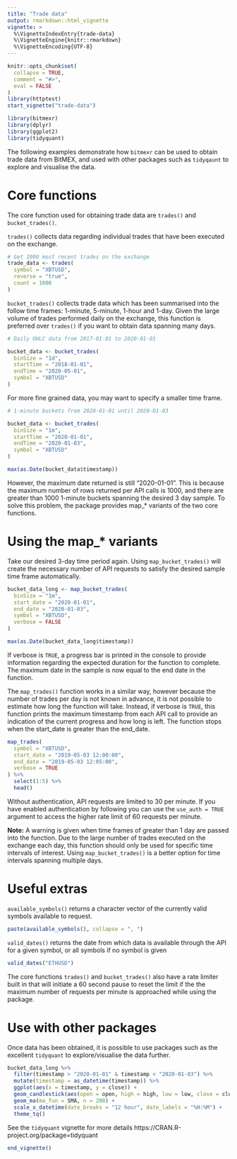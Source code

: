 ```yaml
---
title: "Trade data"
output: rmarkdown::html_vignette
vignette: >
  %\VignetteIndexEntry{trade-data}
  %\VignetteEngine{knitr::rmarkdown}
  %\VignetteEncoding{UTF-8}
---
```


```r
knitr::opts_chunk$set(
  collapse = TRUE,
  comment = "#>",
  eval = FALSE
)
library(httptest)
start_vignette("trade-data")
```

```r
library(bitmexr)
library(dplyr)
library(ggplot2)
library(tidyquant)
```

The following examples demonstrate how `bitmexr` can be used to obtain trade data from BitMEX, and used with other packages such as `tidyqaunt` to explore and visualise the data.

# Core functions

The core function used for obtaining trade data are `trades()` and `bucket_trades()`.

`trades()` collects data regarding individual trades that have been executed on the exchange. 

```r
# Get 1000 most recent trades on the exchange
trade_data <- trades(
  symbol = "XBTUSD",
  reverse = "true",
  count = 1000
)
```


`bucket_trades()` collects trade data which has been summarised into the follow time frames: 1-minute, 5-minute, 1-hour and 1-day. 
Given the large volume of trades performed daily on the exchange, this function is preferred over `trades()` if you want to obtain data spanning many days.

```r
# Daily OHLC data from 2017-01-01 to 2020-01-01

bucket_data <- bucket_trades(
  binSize = "1d",
  startTime = "2018-01-01",
  endTime = "2020-05-01",
  symbol = "XBTUSD"
)
```

For more fine grained data, you may want to specify a smaller time frame.

```r
# 1-minute buckets from 2020-01-01 until 2020-01-03

bucket_data <- bucket_trades(
  binSize = "1m",
  startTime = "2020-01-01",
  endTime = "2020-01-03",
  symbol = "XBTUSD"
)

max(as.Date(bucket_data$timestamp))
```

However, the maximum date returned is still "2020-01-01". This is because the maximum number of rows returned per API calls is 1000, and there are greater than 1000 1-minute buckets spanning the desired 3 day sample.
To solve this problem, the package provides map_* variants of the two core functions.

# Using the map_* variants

Take our desired 3-day time period again. Using `map_bucket_trades()` will create the necessary number of API requests to satisfy the desired sample time frame automatically.

```r

bucket_data_long <- map_bucket_trades(
  binSize = "1m",
  start_date = "2020-01-01",
  end_date = "2020-01-03",
  symbol = "XBTUSD",
  verbose = FALSE
)

max(as.Date(bucket_data_long$timestamp))
```

If verbose is `TRUE`, a progress bar is printed in the console to provide information regarding the expected duration for the function to complete. 
The maximum date in the sample is now equal to the end date in the function.

The `map_trades()` function works in a similar way, however because the number of trades per day is not known in advance, it is not possible to estimate how long the function will take.
Instead, if verbose is `TRUE`, this function prints the maximum timestamp from each API call to provide an indication of the current progress and how long is left. 
The function stops when the start_date is greater than the end_date. 

```r
map_trades(
  symbol = "XBTUSD",
  start_date = "2019-05-03 12:00:00",
  end_date = "2019-05-03 12:05:00",
  verbose = TRUE
) %>%
  select(1:5) %>%
  head()
```

Without authentication, API requests are limited to 30 per minute. If you have enabled authentication by following you can use the `use_auth = TRUE` argument to access the higher rate limit of 60 requests per minute.

**Note:** A warning is given when time frames of greater than 1 day are passed into the function. Due to the large number of trades executed on the exchange each day, this function should only be used for specific time intervals of interest.
Using `map_bucket_trades()` is a better option for time intervals spanning multiple days.

# Useful extras

`available_symbols()` returns a character vector of the currently valid symbols available to request.

```r
paste(available_symbols(), collapse = ", ")
```

`valid_dates()` returns the date from which data is available through the API for a given symbol, or all symbols if no symbol is given

```r
valid_dates("ETHUSD")
```

The core functions `trades()` and `bucket_trades()` also have a rate limiter built in that will initiate a 60 second pause to reset the limit if the the maximum number of requests per minute is approached while using the package.

# Use with other packages

Once data has been obtained, it is possible to use packages such as the excellent `tidyquant` to explore/visualise the data further.

```r

bucket_data_long %>%
  filter(timestamp > "2020-01-01" & timestamp < "2020-01-03") %>%
  mutate(timestamp = as_datetime(timestamp)) %>%
  ggplot(aes(x = timestamp, y = close)) +
  geom_candlestick(aes(open = open, high = high, low = low, close = close)) +
  geom_ma(ma_fun = SMA, n = 200) +
  scale_x_datetime(date_breaks = "12 hour", date_labels = "%H:%M") +
  theme_tq()
```

See the `tidyquant` vignette for more details https://CRAN.R-project.org/package=tidyquant

```r
end_vignette()
```
